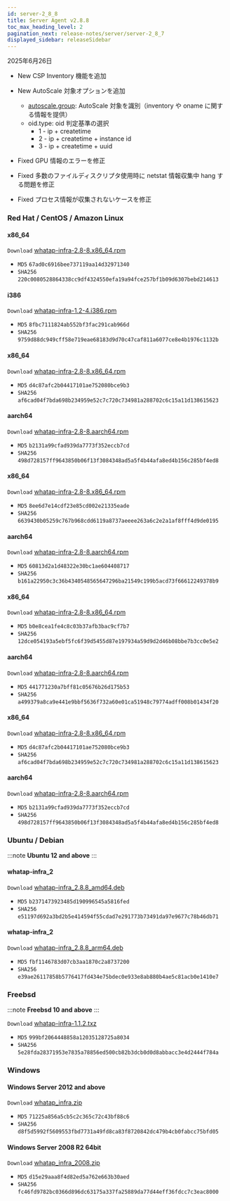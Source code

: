 ```yaml
---
id: server-2_8_8
title: Server Agent v2.8.8
toc_max_heading_level: 2
pagination_next: release-notes/server/server-2_8_7
displayed_sidebar: releaseSidebar
---
```


2025年6月26日

- <Status priority='1'>New</Status> CSP Inventory 機能を追加

- <Status priority='1'>New</Status> AutoScale 対象オプションを追加  
    - [autoscale.group](http://autoscale.group): AutoScale 対象を識別（inventory や oname に関する情報を提供）  
    - oid.type: oid 判定基準の選択  
        - 1 - ip + createtime  
        - 2 - ip + createtime + instance id  
        - 3 - ip + createtime + uuid

- <Status priority='0'>Fixed</Status> GPU 情報のエラーを修正

- <Status priority='0'>Fixed</Status> 多数のファイルディスクリプタ使用時に netstat 情報収集中 hang する問題を修正

- <Status priority='0'>Fixed</Status> プロセス情報が収集されないケースを修正

### Red Hat / CentOS / Amazon Linux

<Tabs>
<TabItem value="6Server6" label="6Server6 / 6" default>

#### x86_64

<code class='my'>Download</code> [whatap-infra-2.8-8.x86_64.rpm](https://repo.whatap.io/centos/6/x86_64/whatap-infra-2.8-8.x86_64.rpm)

* <code class='Beta'>MD5</code> `67ad0c6916bee737119aa14d32971340`
* <code class='Beta'>SHA256</code> `220c0080528864338cc9df4324550efa19a94fce257bf1b09d6307bebd214613`

#### i386

<code class='my'>Download</code> [whatap-infra-1.2-4.i386.rpm](https://repo.whatap.io/centos/6/i386/whatap-infra-1.2-4.i386.rpm)

* <code class='Beta'>MD5</code> `8fbc7111824ab552bf3fac291cab966d`
* <code class='Beta'>SHA256</code> `9759d88dc949cff58e719eae68183d9d70c47caf811a6077ce8e4b1976c1132b`

</TabItem>

<TabItem value="7Server7" label="7Server7 / 7" default>

#### x86_64

<code class='my'>Download</code> [whatap-infra-2.8-8.x86_64.rpm](https://repo.whatap.io/centos/7/x86_64/whatap-infra-2.8-8.x86_64.rpm)

* <code class='Beta'>MD5</code> `d4c87afc2b04417101ae752080bce9b3`
* <code class='Beta'>SHA256</code> `af6cad04f7bda698b234959e52c7c720c734981a288702c6c15a11d138615623`

#### aarch64

<code class='my'>Download</code> [whatap-infra-2.8-8.aarch64.rpm](https://repo.whatap.io/centos/7/aarch64/whatap-infra-2.8-8.aarch64.rpm)

* <code class='Beta'>MD5</code> `b2131a99cfad939da7773f352eccb7cd`
* <code class='Beta'>SHA256</code> `498d728157ff9643850b06f13f3084348ad5a5f4b44afa8ed4b156c285bf4ed8`

</TabItem>

<TabItem value="8Server8" label="8Server8 / 8" default>

#### x86_64

<code class='my'>Download</code> [whatap-infra-2.8-8.x86_64.rpm](https://repo.whatap.io/centos/8/x86_64/whatap-infra-2.8-8.x86_64.rpm)

* <code class='Beta'>MD5</code> `8ee6d7e14cdf23e85cd002e21335eade`
* <code class='Beta'>SHA256</code> `6639430b05259c767b968cdd6119a8737aeeee263a6c2e2a1af8fff4d9de0195`

#### aarch64

<code class='my'>Download</code> [whatap-infra-2.8-8.aarch64.rpm](https://repo.whatap.io/centos/8/aarch64/whatap-infra-2.8-8.aarch64.rpm)

* <code class='Beta'>MD5</code> `60813d2a1d48322e30bc1ae604408717`
* <code class='Beta'>SHA256</code> `b161a22950c3c36b4340548565647296ba21549c199b5acd73f66612249378b9`

</TabItem>

<TabItem value="9Server9" label="9Server9 / 9" default>

#### x86_64

<code class='my'>Download</code> [whatap-infra-2.8-8.x86_64.rpm](https://repo.whatap.io/centos/9/x86_64/whatap-infra-2.8-8.x86_64.rpm)

* <code class='Beta'>MD5</code> `b0e8cea1fe4c8c03b37afb3bac9cf7b7`
* <code class='Beta'>SHA256</code> `12dce054193a5ebf5fc6f39d5455d87e197934a59d9d2d46b08bbe7b3cc0e5e2`

#### aarch64

<code class='my'>Download</code> [whatap-infra-2.8-8.aarch64.rpm](https://repo.whatap.io/centos/9/aarch64/whatap-infra-2.8-8.aarch64.rpm)

* <code class='Beta'>MD5</code> `441771230a7bff81c05676b26d175b53`
* <code class='Beta'>SHA256</code> `a499379a8ca9e441e9bbf5636f732a60e01ca51948c79774adff008b01434f20`

</TabItem>

<TabItem value="amazonlinux2" label="amazonlinux2 / a" default>

#### x86_64

<code class='my'>Download</code> [whatap-infra-2.8-8.x86_64.rpm](https://repo.whatap.io/centos/latest/x86_64/whatap-infra-2.8-8.x86_64.rpm)

* <code class='Beta'>MD5</code> `d4c87afc2b04417101ae752080bce9b3`
* <code class='Beta'>SHA256</code> `af6cad04f7bda698b234959e52c7c720c734981a288702c6c15a11d138615623`

#### aarch64

<code class='my'>Download</code> [whatap-infra-2.8-8.aarch64.rpm](https://repo.whatap.io/centos/latest/aarch64/whatap-infra-2.8-8.aarch64.rpm)

* <code class='Beta'>MD5</code> `b2131a99cfad939da7773f352eccb7cd`
* <code class='Beta'>SHA256</code> `498d728157ff9643850b06f13f3084348ad5a5f4b44afa8ed4b156c285bf4ed8`

</TabItem>

</Tabs>

### Ubuntu / Debian 

:::note
**Ubuntu 12 and above**
:::


#### whatap-infra_2

<code class='my'>Download</code> [whatap-infra_2.8.8_amd64.deb](https://repo.whatap.io/debian/unstable/whatap-infra_2.8.8_amd64.deb)

* <code class='Beta'>MD5</code> `b2371473923485d190996545a5816fed`
* <code class='Beta'>SHA256</code> `e51197d692a3bd2b5e414594f55cdad7e291773b73491da97e9677c78b46db71`

#### whatap-infra_2

<code class='my'>Download</code> [whatap-infra_2.8.8_arm64.deb](https://repo.whatap.io/debian/unstable/whatap-infra_2.8.8_arm64.deb)

* <code class='Beta'>MD5</code> `fbf1146783d07cb3aa1870c2a8737200`
* <code class='Beta'>SHA256</code> `e39ae26117858b5776417fd434e75bdec0e933e8ab880b4ae5c81acb0e1410e7`

### Freebsd

:::note
**Freebsd 10 and above**
:::


<code class='my'>Download</code> [whatap-infra-1.1.2.txz](https://repo.whatap.io/freebsd/10/whatap-infra-1.1.2.txz)

* <code class='Beta'>MD5</code> `999bf2064448858a12035128725a8034`
* <code class='Beta'>SHA256</code> `5e28fda28371953e7835a78856ed500cb82b3dcb0d0d8abbacc3e4d2444f784a`

### Windows 

#### Windows Server 2012 and above


<code class='my'>Download</code> [whatap_infra.zip](https://repo.whatap.io/windows/whatap_infra.zip)

* <code class='Beta'>MD5</code> `71225a856a5cb5c2c365c72c43bf88c6`
* <code class='Beta'>SHA256</code> `d8f5d5992f5609553fbd7731a49fd8ca83f8720842dc479b4cb0fabcc75bfd05`


#### Windows Server 2008 R2 64bit


<code class='my'>Download</code> [whatap_infra_2008.zip](https://repo.whatap.io/windows/whatap_infra_2008.zip)

* <code class='Beta'>MD5</code> `d15e29aaa8f4d82ed5a762e663b30aed`
* <code class='Beta'>SHA256</code> `fc46fd9782bc0366d896dc63175a337fa25889da77d44eff36fdcc7c3eac8000`